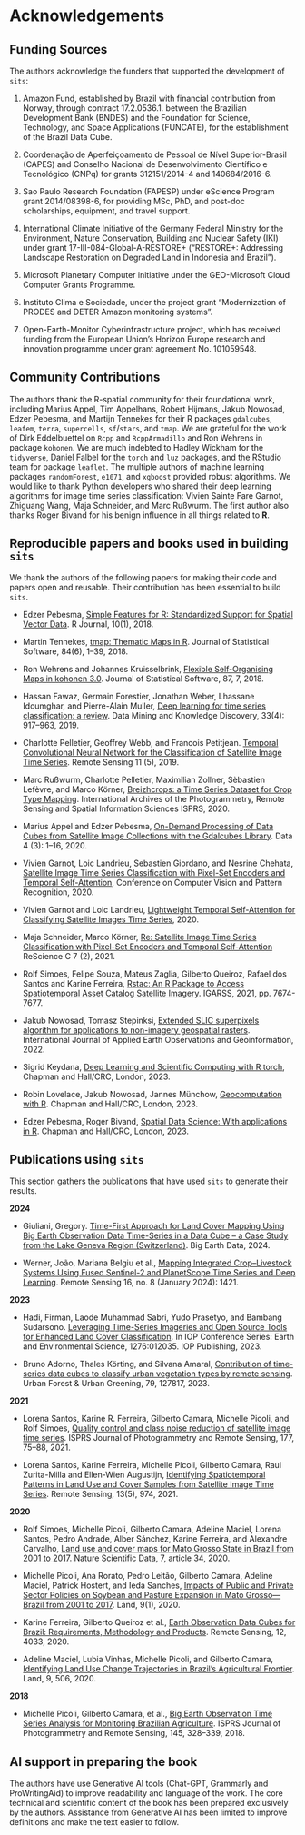 # Acknowledgements {-}

## Funding Sources {-}

The authors acknowledge the funders that supported the development of `sits`:

1.  Amazon Fund, established by Brazil with financial contribution from Norway, through contract 17.2.0536.1. between the Brazilian Development Bank (BNDES) and the Foundation for Science, Technology, and Space Applications (FUNCATE), for the establishment of the Brazil Data Cube.

2. Coordenação de Aperfeiçoamento de Pessoal de Nível Superior-Brasil (CAPES) and Conselho Nacional de Desenvolvimento Científico e Tecnológico (CNPq) for grants 312151/2014-4 and 140684/2016-6. 

3. Sao Paulo Research Foundation (FAPESP) under eScience Program grant 2014/08398-6, for providing MSc, PhD, and post-doc scholarships, equipment, and travel support.  

4. International Climate Initiative of the Germany Federal Ministry for the Environment, Nature Conservation, Building and Nuclear Safety (IKI) under grant 17-III-084-Global-A-RESTORE+ (“RESTORE+: Addressing Landscape Restoration on Degraded Land in Indonesia and Brazil”). 

5. Microsoft Planetary Computer initiative under the GEO-Microsoft Cloud Computer Grants Programme. 

6. Instituto Clima e Sociedade, under the project grant "Modernization of PRODES and DETER Amazon monitoring systems". 

7.  Open-Earth-Monitor Cyberinfrastructure project, which has received funding from the European Union’s Horizon Europe research and innovation programme under grant agreement No. 101059548.


## Community Contributions {-}

The authors thank the R-spatial community for their foundational work, including Marius Appel, Tim Appelhans, Robert Hijmans, Jakub Nowosad, Edzer Pebesma, and Martijn Tennekes for their R packages `gdalcubes`,  `leafem`, `terra`, `supercells`, `sf`/`stars`, and `tmap`. We are grateful for the work of Dirk Eddelbuettel on `Rcpp` and `RcppArmadillo` and Ron Wehrens in package `kohonen`. We are much indebted to Hadley Wickham for the `tidyverse`, Daniel Falbel for the `torch` and `luz` packages, and the RStudio team for package `leaflet`. The multiple authors of machine learning packages `randomForest`, `e1071`, and `xgboost` provided robust algorithms. We would like to thank Python developers who shared their deep learning algorithms for image time series classification: Vivien Sainte Fare Garnot, Zhiguang Wang, Maja Schneider, and Marc Rußwurm. The first author also thanks Roger Bivand for his benign influence in all things related to **R**.  

## Reproducible papers and books used in building `sits` {-}

We thank the authors of the following papers for making their code and papers open and reusable. Their contribution has been essential to build `sits`.  

- Edzer Pebesma, [Simple Features for R: Standardized Support for Spatial Vector Data](https://journal.r-project.org/archive/2018/RJ-2018-009/RJ-2018-009.pdf). R Journal, 10(1), 2018.

- Martin Tennekes, [tmap: Thematic Maps in R](https://www.jstatsoft.org/article/view/v084i06). Journal of Statistical Software, 84(6), 1–39, 2018.

- Ron Wehrens and Johannes Kruisselbrink, [Flexible Self-Organising Maps in kohonen 3.0](https://doi.org/10.18637/jss.v087.i07). Journal of Statistical Software, 87, 7, 2018.

- Hassan Fawaz, Germain Forestier, Jonathan Weber, Lhassane Idoumghar,  and Pierre-Alain Muller, [Deep learning for time series classification: a review](https://doi.org/10.1007/s10618-019-00619-1). Data Mining and Knowledge Discovery, 33(4): 917--963, 2019.

- Charlotte Pelletier, Geoffrey Webb, and Francois Petitjean. [Temporal Convolutional Neural Network for the Classification of Satellite Image Time Series](https://doi.org/10.3390/rs11050523). Remote Sensing 11 (5), 2019.

- Marc Rußwurm, Charlotte Pelletier, Maximilian Zollner, Sèbastien Lefèvre, and Marco Körner, [Breizhcrops: a Time Series Dataset for Crop Type Mapping](https://doi.org/10.5194/isprs-archives-XLIII-B2-2020-1545-2020). International Archives of the Photogrammetry, Remote Sensing and Spatial Information Sciences ISPRS, 2020. 

- Marius Appel and Edzer Pebesma, [On-Demand Processing of Data Cubes from Satellite Image Collections with the Gdalcubes Library](https://doi.org/10.3390/data4030092). Data 4 (3): 1--16, 2020.

- Vivien Garnot, Loic Landrieu, Sebastien Giordano, and Nesrine Chehata, [Satellite Image Time Series Classification with Pixel-Set Encoders and Temporal Self-Attention](https://doi.org/10.1109/CVPR42600.2020.01234), Conference on Computer Vision and Pattern Recognition, 2020.

- Vivien Garnot  and Loic Landrieu, [Lightweight Temporal Self-Attention  for Classifying Satellite Images Time Series](https://arxiv.org/pdf/2007.00586), 2020.

- Maja Schneider, Marco Körner, [Re: Satellite Image Time Series Classification with Pixel-Set Encoders and Temporal Self-Attention](https://doi.org/10.5281/zenodo.4835356) ReScience C 7 (2), 2021.

- Rolf Simoes, Felipe Souza, Mateus Zaglia, Gilberto Queiroz, Rafael dos Santos and Karine Ferreira, [Rstac: An R Package to Access Spatiotemporal Asset Catalog Satellite Imagery](http://www.brazildatacube.org/en/rstac-an-r-package-to-access-spatiotemporal-asset-catalog-satellite-imagery-2/). IGARSS, 2021, pp. 7674-7677.

- Jakub Nowosad, Tomasz Stepinksi, [Extended SLIC superpixels algorithm for applications to non-imagery geospatial rasters](https://doi.org/10.1016/j.jag.2022.102935). International Journal of Applied Earth Observations and Geoinformation, 2022.

- Sigrid Keydana, [Deep Learning and Scientific Computing with R torch](https://skeydan.github.io/Deep-Learning-and-Scientific-Computing-with-R-torch/), Chapman and Hall/CRC, London, 2023.

- Robin Lovelace, Jakub Nowosad, Jannes Münchow, [Geocomputation with R](https://r.geocompx.org/). Chapman and Hall/CRC, London, 2023.

- Edzer Pebesma, Roger Bivand, [Spatial Data Science: With applications in R](https://r-spatial.org/book/). Chapman and Hall/CRC, London, 2023.

## Publications using `sits` {-}

This section gathers the publications that have used `sits` to generate their results.

**2024**

- Giuliani, Gregory. [Time-First Approach for Land Cover Mapping Using Big Earth Observation Data Time-Series in a Data Cube – a Case Study from the Lake Geneva Region (Switzerland)](https://doi.org/10.1080/20964471.2024.2323241). Big Earth Data, 2024. 

- Werner, João, Mariana Belgiu et al., [Mapping Integrated Crop–Livestock Systems Using Fused Sentinel-2 and PlanetScope Time Series and Deep Learning](https://doi.org/10.3390/rs16081421). Remote Sensing 16, no. 8 (January 2024): 1421. 

**2023**

- Hadi, Firman, Laode Muhammad Sabri, Yudo Prasetyo, and Bambang Sudarsono. [Leveraging Time-Series Imageries and Open Source Tools for Enhanced Land Cover Classification](https://doi.org/10.1088/1755-1315/1276/1/012035). In IOP Conference Series: Earth and Environmental Science, 1276:012035. IOP Publishing, 2023. 

- Bruno Adorno, Thales Körting, and Silvana Amaral, [Contribution of time-series data cubes to classify urban vegetation types by remote sensing](https://doi.org/10.1016/j.ufug.2022.127817). Urban Forest & Urban Greening, 79, 127817, 2023.

**2021**

- Lorena Santos, Karine R. Ferreira, Gilberto Camara, Michelle Picoli, and Rolf Simoes, [Quality control and class noise reduction of satellite image time series](https://doi.org/10.1016/j.isprsjprs.2021.04.014). ISPRS Journal of Photogrammetry and Remote Sensing, 177, 75--88, 2021.

- Lorena Santos, Karine Ferreira, Michelle Picoli, Gilberto Camara, Raul Zurita-Milla and Ellen-Wien Augustijn, [Identifying Spatiotemporal Patterns in Land Use and Cover Samples from Satellite Image Time Series](https://doi.org/10.3390/rs13050974). Remote Sensing, 13(5), 974, 2021.


**2020**

- Rolf Simoes, Michelle Picoli, Gilberto Camara, Adeline Maciel, Lorena Santos, Pedro Andrade, Alber Sánchez, Karine Ferreira, and Alexandre Carvalho, [Land use and cover maps for Mato Grosso State in Brazil from 2001 to 2017](https://doi.org/10.1038/s41597-020-0371-4). Nature Scientific Data, 7, article 34, 2020.

- Michelle Picoli, Ana Rorato, Pedro Leitão, Gilberto Camara, Adeline Maciel, Patrick Hostert, and Ieda Sanches, [Impacts of Public and Private Sector Policies on Soybean and Pasture Expansion in Mato Grosso—Brazil from 2001 to 2017](https://doi.org/10.3390/land9010020). Land, 9(1), 2020. 

- Karine Ferreira, Gilberto Queiroz et al., [Earth Observation Data Cubes for Brazil: Requirements, Methodology and Products](https://doi.org/10.3390/rs12244033). Remote Sensing, 12, 4033, 2020.

- Adeline Maciel, Lubia Vinhas, Michelle Picoli, and Gilberto Camara, [Identifying Land Use Change Trajectories in Brazil’s Agricultural Frontier](https://doi.org/10.3390/land9120506). Land, 9, 506, 2020.

**2018**

- Michelle Picoli, Gilberto Camara, et al.,  [Big Earth Observation Time Series Analysis for Monitoring Brazilian Agriculture](https://doi.org/10.1016/j.isprsjprs.2018.08.007). ISPRS Journal of Photogrammetry and Remote Sensing, 145, 328--339, 2018.

## AI support in preparing the book {-}

The authors have use Generative AI tools (Chat-GPT, Grammarly and ProWritingAid) to improve readability and language of the work. The core technical and scientific content of the book has been prepared exclusively by the authors. Assistance from Generative AI has been limited to improve definitions and make the text easier to follow.